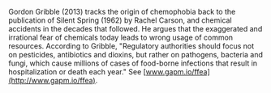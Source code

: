 Gordon Gribble (2013) tracks the origin of chemophobia back to the publication of Silent Spring (1962) by Rachel Carson, and chemical accidents in the decades that followed. He argues that the exaggerated and irrational fear of chemicals today leads to wrong usage of common resources. According to Gribble, "Regulatory authorities should focus not on pesticides, antibiotics and dioxins, but rather on pathogens, bacteria and fungi, which cause millions of cases of food-borne infections that result in hospitalization or death each year." See [www.gapm.io/ffea](http://www.gapm.io/ffea).